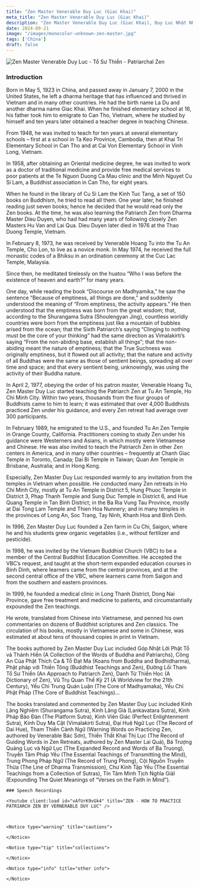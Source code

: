 ```yaml
---
title: "Zen Master Venerable Duy Luc (Giac Khai)"
meta_title: "Zen Master Venerable Duy Luc (Giac Khai)"
description: "Zen Master Venerable Duy Luc (Giac Khai), Duy Luc Nhật Như (1923-2000) cũng được gọi là Thích Duy Luc, đệ tử của Hoà thượng Thích Hoằng Tu thuộc hệ phái Cổ Sơn - Thọ Xương pháp phái"
date: 2024-09-21
image: "/images/monocolor-unknown-zen-master.jpg"
tags: ['China']
draft: false
---
```


<div className="grid xl:grid-cols-8 lg:grid-cols-8 md:grid-cols-2 sm:grid-cols-2 xs:grid-cols-1 gap-8 bg-body dark:bg-darkmode-body">

<div className="lg:col-span-3 md:col-span-1">

  <img decoding="async" src="https://www.daophatngaynay.com/vn/files/images/2011/quy2/image002_354770893.jpg" alt="Zen Master Venerable Duy Luc - Tổ Sư Thiền - Patriarchal Zen" />

  ### Introduction

  Born in May 5, 1923 in China, and passed away in January 7,
  2000 in the United States, he left a dharma heritage that has
  influenced and thrived in Vietnam and in many other
  countries. He had the birth name La Du and another dharma
  name Giac Khai. When he finished elementary school at 16,
  his father took him to emigrate to Can Tho, Vietnam, where
  he studied by himself and ten years later obtained a teacher
  degree in teaching Chinese.

  From 1948, he was invited to teach for ten years at several
  elementary schools – first at a school in Ta Keo Province,
  Cambodia, then at Khai Tri Elementary School in Can Tho
  and at Cai Von Elementary School in Vinh Long, Vietnam.

  In 1958, after obtaining an Oriental medicine degree, he
  was invited to work as a doctor of traditional medicine
  and provide free medical services to poor patients at the
  Te Nguon Duong Ca Mau clinic and the Minh Nguyet Cu
  Si Lam, a Buddhist association in Can Tho, for eight
  years.

  When he found in the library of Cu Si Lam the Kinh Tuc
  Tang, a set of 150 books on Buddhism, he tried to read
  all them. One year later, he finished reading just seven
  books; hence he decided that he would read only the Zen
  books. At the time, he was also learning the Patriarch
  Zen from Dharma Master Dieu Duyen, who had had
  many years of following closely Zen Masters Hu Van and
  Lai Qua. Dieu Duyen later died in 1976 at the Thao
  Duong Temple, Vietnam.

  In February 8, 1973, he was received by Venerable
  Hoang Tu into the Tu An Temple, Cho Lon, to live as a
  novice monk.
  In May 1974, he received the full monastic codes of a
  Bhiksu in an ordination ceremony at the Cuc Lac Temple,
  Malaysia.

  Since then, he meditated tirelessly on the huatou “Who I
  was before the existence of heaven and earth?” for many
  years.

  One day, while reading the book “Discourse on
  Madhyamika,” he saw the sentence “Because of
  emptiness, all things are done,” and suddenly understood
  the meaning of “From emptiness, the activity appears.”
  He then understood that the emptiness was born from
  the great wisdom; that, according to the Shurangama
  Sutra (Shoulengyan Jing), countless worldly countries
  were born from the emptiness just like a mountain of
  bubbles arised from the ocean; that the Sixth Patriarch’s
  saying “Clinging to nothing must be the core of your
  thinking” had the same direction as Vimalakirti’s saying
  “From the non-abiding base, establish all things”; that the
  non-abiding meant the nature of emptiness; that the True
  Suchness was originally emptiness, but it flowed out all
  activity; that the nature and activity of all Buddhas were
  the same as those of sentient beings, spreading all over
  time and space; and that every sentient being,
  unknowingly, was using the activity of their Buddha
  nature.

  In April 2, 1977, obeying the order of his patron master,
  Venerable Hoang Tu, Zen Master Duy Luc started
  teaching the Patriarch Zen at Tu An Temple, Ho Chi Minh
  City. Within two years, thousands from the four groups of
  Buddhists came to him to learn; it was estimated that
  over 4,000 Buddhists practiced Zen under his guidance,
  and every Zen retreat had average over 300 participants.


  In February 1989, he emigrated to the U.S., and founded
  Tu An Zen Temple in Orange County, California.
  Practitioners coming to study Zen under his guidance
  were Westerners and Asians, in which mostly were
  Vietnamese and Chinese. He was also invited to teach
  the Patriarch Zen in other Zen centers in America, and in
  many other countries – frequently at Chanh Giac Temple
  in Toronto, Canada; Dai Bi Temple in Taiwan; Quan Am
  Temple in Brisbane, Australia; and in Hong Kong.

  Especially, Zen Master Duy Luc responded warmly to
  any invitation from the temples in Vietnam when possible.
  He conducted many Zen retreats in Ho Chi Minh City,
  mostly at Tu An Temple in District 5, Hung Phuoc Temple
  in District 3, Phap Thanh Temple and Sung Duc Temple
  in District 6, and Hue Quang Temple in Tan Binh District;
  in the Ba Ria Vung Tau Province, mostly at Dai Tong
  Lam Temple and Thien Hoa Nunnery; and in many
  temples in the provinces of Long An, Soc Trang, Tay
  Ninh, Khanh Hoa and Binh Dinh.

  In 1996, Zen Master Duy Luc founded a Zen farm in Cu Chi,
  Saigon, where he and his students grew organic vegetables
  (i.e., without fertilizer and pesticide).

  In 1998, he was invited by the Vietnam Buddhist Church
  (VBC) to be a member of the Central Buddhist Education
  Committee. He accepted the VBC’s request, and taught
  at the short-term expanded education courses in Binh
  Dinh, where learners came from the central provinces,
  and at the second central office of the VBC, where
  learners came from Saigon and from the southern and
  eastern provinces.

  In 1999, he founded a medical clinic in Long Thanh
  District, Dong Nai Province, gave free treatment and
  medicine to patients, and circumstantially expounded the
  Zen teachings.

  He wrote, translated from Chinese into Vietnamese, and
  penned his own commentaries on dozens of Buddhist
  scriptures and Zen classics. The circulation of his books,
  mostly in Vietnamese and some in Chinese, was
  estimated at about tens of thousand copies in print in
  Vietnam.

  The books authored by Zen Master Duy Luc included
  Góp Nhặt Lời Phật Tổ và Thánh Hiền (A Collection of the
  Words of Buddha and Patriarchs), Công An Của Phật
  Thích Ca & Tổ Đạt Ma (Koans from Buddha and
  Bodhidharma), Phật pháp với Thiền Tông (Buddhist
  Teachings and Zen), Đường Lối Tham Tổ Sư Thiền (An
  Approach to Patriarch Zen), Danh Từ Thiền Học (A
  Dictionary of Zen), Vũ Trụ Quan Thế Kỷ 21 (A Worldview
  for the 21th Century), Yếu Chỉ Trung Quán Luận (The
  Core of Madhyamaka), Yếu Chỉ Phật Pháp (The Core of
  Buddhist Teachings)...

  The books translated and commented by Zen Master
  Duy Luc included Kinh Lăng Nghiêm (Shurangama
  Sutra), Kinh Lăng Già (Lankavatara Sutra), Kinh Pháp
  Bảo Đàn (The Platform Sutra), Kinh Viên Giác (Perfect
  Enlightenment Sutra), Kinh Duy Ma Cật (Vimalakirti
  Sutra), Đại Huệ Ngữ Lục (The Record of Dai Hue), Tham
  Thiền Cảnh Ngữ (Warning Words on Practicing Zen,
  authored by Venerable Bác Sơn), Thiền Thất Khai Thị
  Lục (The Record of Guiding Words in Zen Retreats,
  authored by Zen Master Lai Quả), Bá Trượng Quảng Lục
  và Ngữ Lục (The Expanded Record and Words of Ba
  Truong), Truyền Tâm Pháp Yếu (The Essential
  Teachings of Transmitting the Mind), Trung Phong Pháp
  Ngữ (The Record of Trung Phong), Cội Nguồn Truyền
  Thừa (The Line of Dharma Transmission), Chư Kinh Tập
  Yếu (The Essential Teachings from a Collection of
  Sutras), Tín Tâm Minh Tịch Nghĩa GiảI (Expounding The
  Quiet Meanings of “Verses on the Faith in Mind”).


</div>

  <div className="lg:col-span-5 md:col-span-1">

    ### Speech Recordings

    <Youtube client:load id="vAfUrK9vGk4" title="ZEN - HOW TO PRACTICE PATRIARCH ZEN BY VERNERABLE DUY LUC" />



    <Notice type="warning" title="cautions">

    </Notice>

    <Notice type="tip" title="collections">

    </Notice>

    <Notice type="info" title="other info">

    </Notice>

  </div>

</div>

